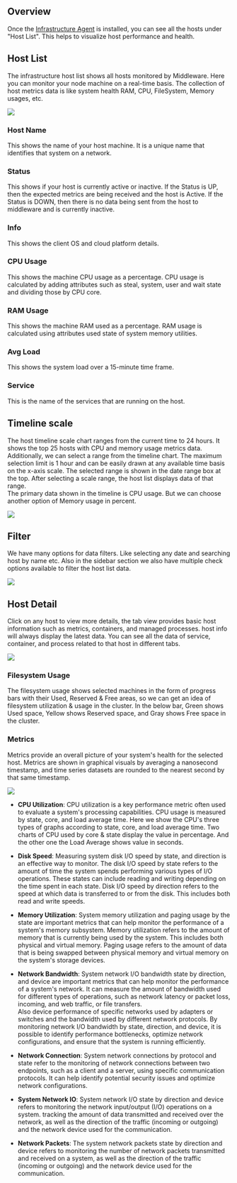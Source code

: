 Overview
--------
Once the [Infrastructure Agent](https://docs.middleware.io/docs/agent-installation/linux/installing-on-linux-based) is installed, you can see all the hosts under "Host List". This helps to visualize host performance and health. 

Host List
---------
The infrastructure host list shows all hosts monitored by Middleware. Here you can monitor your node machine on a real-time basis. The collection of host metrics data is like system health RAM, CPU, FileSystem, Memory usages, etc.

![](/images/infra-monitoring/h1.png)

### Host Name
This shows the name of your host machine. It is a unique name that identifies that system on a network.

### Status
This shows if your host is currently active or inactive. If the Status is UP, then the expected metrics are being received and the host is Active. If the Status is DOWN, then there is no data being sent from the host to middleware and is currently inactive.

### Info
This shows the client OS and cloud platform details.

### CPU Usage
This shows the machine CPU usage as a percentage. CPU usage is calculated by adding attributes such as steal, system, user and wait state and dividing those by CPU core.

### RAM Usage
This shows the machine RAM used as a percentage. RAM usage is calculated using attributes used state of system memory utilities.

### Avg Load
This shows the system load over a 15-minute time frame.

### Service
This is the name of the services that are running on the host.

Timeline scale
--------------
The host timeline scale chart ranges from the current time to 24 hours. It shows the top 25 hosts with CPU and memory usage metrics data. Additionally, we can select a range from the timeline chart. The maximum selection limit is 1 hour and can be easily drawn at any available time basis on the x-axis scale. The selected range is shown in the date range box at the top. After selecting a scale range, the host list displays data of that range.\
The primary data shown in the timeline is CPU usage. But we can choose another option of Memory usage in percent.

![](/images/infra-monitoring/h2.png)

Filter
------
We have many options for data filters. Like selecting any date and searching host by name etc. Also in the sidebar section we also have multiple check options available to filter the host list data.

![](/images/infra-monitoring/h3.png)

Host Detail
-----------
Click on any host to view more details, the tab view provides basic host information such as metrics, containers, and managed processes. host info will always display the latest data. You can see all the data of service, container, and process related to that host in different tabs. 

![](/images/infra-monitoring/h4.png)

### Filesystem Usage
The filesystem usage shows selected machines in the form of progress bars with their Used, Reserved & Free areas, so we can get an idea of filesystem utilization & usage in the cluster. In the below bar, Green shows Used space, Yellow shows Reserved space, and Gray shows Free space in the cluster.

### Metrics
Metrics provide an overall picture of your system's health for the selected host. Metrics are shown in graphical visuals by averaging a nanosecond timestamp, and time series datasets are rounded to the nearest second by that same timestamp.

![](/images/infra-monitoring/h5.png)

-   **CPU Utilization**: CPU utilization is a key performance metric often used to evaluate a system's processing capabilities. CPU usage is measured by state, core, and load average time. Here we show the CPU's three types of graphs according to state, core, and load average time. Two charts of CPU used by core & state display the value in percentage. And the other one the Load Average shows value in seconds.

-   **Disk Speed**: Measuring system disk I/O speed by state, and direction is an effective way to monitor. The disk I/O speed by state refers to the amount of time the system spends performing various types of I/O operations. These states can include reading and writing depending on the time spent in each state. Disk I/O speed by direction refers to the speed at which data is transferred to or from the disk. This includes both read and write speeds.

-   **Memory Utilization**: System memory utilization and paging usage by the state are important metrics that can help monitor the performance of a system's memory subsystem. Memory utilization refers to the amount of memory that is currently being used by the system. This includes both physical and virtual memory. Paging usage refers to the amount of data that is being swapped between physical memory and virtual memory on the system's storage devices.

-   **Network Bandwidth**: System network I/O bandwidth state by direction, and device are important metrics that can help monitor the performance of a system's network. It can measure the amount of bandwidth used for different types of operations, such as network latency or packet loss, incoming, and web traffic, or file transfers.\
    Also device performance of specific networks used by adapters or switches and the bandwidth used by different network protocols. By monitoring network I/O bandwidth by state, direction, and device, it is possible to identify performance bottlenecks, optimize network configurations, and ensure that the system is running efficiently.

-   **Network Connection**: System network connections by protocol and state refer to the monitoring of network connections between two endpoints, such as a client and a server, using specific communication protocols. It can help identify potential security issues and optimize network configurations.

-   **System Network IO**: System network I/O state by direction and device refers to monitoring the network input/output (I/O) operations on a system. tracking the amount of data transmitted and received over the network, as well as the direction of the traffic (incoming or outgoing) and the network device used for the communication.

-   **Network Packets**: The system network packets state by direction and device refers to monitoring the number of network packets transmitted and received on a system, as well as the direction of the traffic (incoming or outgoing) and the network device used for the communication.
